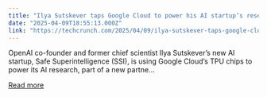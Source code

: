 ```yaml
---
title: "Ilya Sutskever taps Google Cloud to power his AI startup’s research"
date: "2025-04-09T18:55:13.000Z"
link: "https://techcrunch.com/2025/04/09/ilya-sutskever-taps-google-cloud-to-power-his-ai-startups-research/"
---
```


OpenAI co-founder and former chief scientist Ilya Sutskever&#8217;s new AI startup, Safe Superintelligence (SSI), is using Google Cloud&#8217;s TPU chips to power its AI research, part of a new partne...

[Read more](https://techcrunch.com/2025/04/09/ilya-sutskever-taps-google-cloud-to-power-his-ai-startups-research/)
